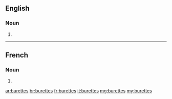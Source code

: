 ==English==

===Noun===
{{head|en|plural}}

# {{plural of|burette|lang=en|nocat=1}}

----

==French==

===Noun===
{{head|fr|plural}}

# {{plural of|burette|lang=fr|nocat=1}}

[[ar:burettes]]
[[br:burettes]]
[[fr:burettes]]
[[it:burettes]]
[[mg:burettes]]
[[my:burettes]]